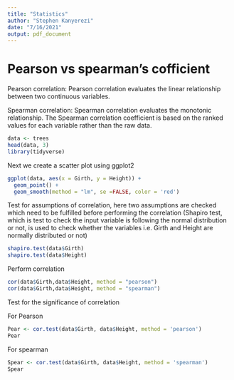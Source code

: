 ```yaml
---
title: "Statistics"
author: "Stephen Kanyerezi"
date: "7/16/2021"
output: pdf_document
---
```


# Pearson vs spearman's cofficient

Pearson correlation: Pearson correlation evaluates the linear relationship between two continuous variables.

Spearman correlation: Spearman correlation evaluates the monotonic relationship. The Spearman correlation coefficient is based on the ranked values for each variable rather than the raw data.


```r
data <- trees
head(data, 3)
library(tidyverse)
```

Next we create a scatter plot using ggplot2

```r
ggplot(data, aes(x = Girth, y = Height)) + 
  geom_point() +
  geom_smooth(method = "lm", se =FALSE, color = 'red')
```

Test for assumptions of correlation, here two assumptions are checked which need to be fulfilled before performing the correlation (Shapiro test, which is test to check the input variable is following the normal distribution or not, is used to check whether the variables i.e. Girth and Height are normally distributed or not)

```r
shapiro.test(data$Girth)
shapiro.test(data$Height)
```

Perform correlation

```r
cor(data$Girth,data$Height, method = "pearson")
cor(data$Girth,data$Height, method = "spearman")
```

Test for the significance of correlation

For Pearson

```r
Pear <- cor.test(data$Girth, data$Height, method = 'pearson')
Pear
```

For spearman 

```r
Spear <- cor.test(data$Girth, data$Height, method = 'spearman')
Spear
```
